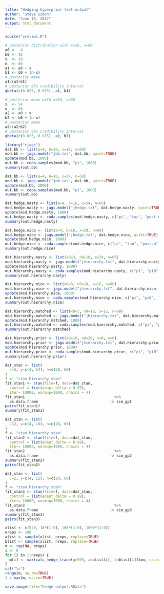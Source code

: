 ```yaml
---
title: "Hedging-hyperprior-text-output"
author: "Steve Simon"
date: "June 19, 2017"
output: html_document
---
```



```r
source("prelims.R")
```

```r
# posterior distribution with x=18, n=60
a0 <-  4
b0 <- 16
x  <- 18
n  <- 60
a1 <- a0 + x
b1 <- b0 + (n-x)
# posterior mean
a1/(a1+b1)
# posterior 95% credibility interval
qbeta(c(0.025, 0.975), a1, b1)

# posterior mean with x=54, n=60
x  <- 54
n  <- 60
a2 <- a0 + x
b2 <- b0 + (n-x)
# posterior mean
a2/(a2+b2)
# posterior 95% credibility interval
qbeta(c(0.025, 0.975), a2, b2)
```

```r
library("rjags")
dat.bb <- list(a=4, b=16, x=18, n=60)
mod.bb <- jags.model("jbb.txt", dat.bb, quiet=TRUE)
update(mod.bb, 1000)
out.bb <- coda.samples(mod.bb, "pi", 1000)
summary(out.bb)
```

```r
dat.bb <- list(a=4, b=16, x=54, n=60)
mod.bb <- jags.model("jbb.txt", dat.bb, quiet=TRUE)
update(mod.bb, 1000)
out.bb <- coda.samples(mod.bb, "pi", 1000)
summary(out.bb)
```

```r
dat.hedge.nasty <- list(a=4, b=16, x=54, n=60)
mod.hedge.nasty <- jags.model("jhedge.txt", dat.hedge.nasty, quiet=TRUE)
update(mod.hedge.nasty, 1000)
out.hedge.nasty <- coda.samples(mod.hedge.nasty, c("pi", "tau", "post.n"), 1000)
summary(out.hedge.nasty)
```

```r
dat.hedge.nice <- list(a=4, b=16, x=18, n=60)
mod.hedge.nice <- jags.model("jhedge.txt", dat.hedge.nice, quiet=TRUE)
update(mod.hedge.nice, 1000)
out.hedge.nice <- coda.samples(mod.hedge.nice, c("pi", "tau", "post.n"), 1000)
summary(out.hedge.nice)
```

```r
dat.hierarchy.nasty <- list(x0=3, n0=18, x=54, n=60)
mod.hierarchy.nasty <- jags.model("jhierarchy.txt", dat.hierarchy.nasty, quiet=TRUE)
update(mod.hierarchy.nasty, 1000)
out.hierarchy.nasty <- coda.samples(mod.hierarchy.nasty, c("pi", "pi0", "a0", "b0"), 100000)
summary(out.hierarchy.nasty)
```

```r
dat.hierarchy.nice <- list(x0=3, n0=18, x=18, n=60)
mod.hierarchy.nice <- jags.model("jhierarchy.txt", dat.hierarchy.nice, quiet=TRUE)
update(mod.hierarchy.nice, 1000)
out.hierarchy.nice <- coda.samples(mod.hierarchy.nice, c("pi", "pi0", "a0", "b0"), 100000)
summary(out.hierarchy.nice)
```

```r
dat.hierarchy.matched <- list(x0=3, n0=18, x=12, n=60)
mod.hierarchy.matched <- jags.model("jhierarchy.txt", dat.hierarchy.matched, quiet=TRUE)
update(mod.hierarchy.matched, 1000)
out.hierarchy.matched <- coda.samples(mod.hierarchy.matched, c("pi", "pi0", "a0", "b0", "nx"), 100000)
summary(out.hierarchy.matched)
```

```r
dat.hierarchy.prior <- list(x0=10, n0=20, x=0, n=0)
mod.hierarchy.prior <- jags.model("jhierarchy.txt", dat.hierarchy.prior, quiet=TRUE)
update(mod.hierarchy.prior, 1000)
out.hierarchy.prior <- coda.samples(mod.hierarchy.prior, c("pi", "pi0", "a0", "b0"), 100000)
summary(out.hierarchy.prior)
```

```r
dat_stan <- list(
  J=2, y=c(4, 54), n=c(20, 60)
)
f <- "stan_hierarchy.stan"
fit_stan1 <- stan(file=f, data=dat_stan,
  control = list(adapt_delta = 0.99),                  
  iter= 10000, warmup=1000, chains = 4)
fit_stan1                                         %>%
  as.data.frame                                 -> sim_gp1
pairs(fit_stan1)
summary(fit_stan1)
```

```r
dat_stan <- list(
  J=2, y=c(4, 18), n=c(20, 60)
)
f <- "stan_hierarchy.stan"
fit_stan2 <- stan(file=f, data=dat_stan,
  control = list(adapt_delta = 0.99),                  
  iter= 10000, warmup=1000, chains = 4)
fit_stan2                                         %>%
  as.data.frame                                 -> sim_gp2
summary(fit_stan2)
pairs(fit_stan2)
```

```r
dat_stan <- list(
  J=2, y=c(4, 12), n=c(20, 60)
)
f <- "stan_hierarchy.stan"
fit_stan3 <- stan(file=f, data=dat_stan,
  control = list(adapt_delta = 0.99),                  
  iter= 10000, warmup=1000, chains = 4)
fit_stan3                                         %>%
  as.data.frame                                 -> sim_gp3
summary(fit_stan3)
pairs(fit_stan3)
```

```r
xlist <- c(5:9, 10*(1:9), 100*(1:9), 1000*(1:9))
nreps <- 100
alist <- sample(xlist, nreps, replace=TRUE)
blist <- sample(xlist, nreps, replace=TRUE)
m <- rep(NA, nreps)
i <- 0
for (i in 1:nreps) {
  m[i] <- max(calc_hedge_trace(g=999, a=alist[i], b=blist[i])$mn, na.rm=TRUE)
}
cat("\n")
range(m, na.rm=TRUE)
1 / max(m, na.rm=TRUE)
```

```r
save.image(file="hedge-output.RData")
```